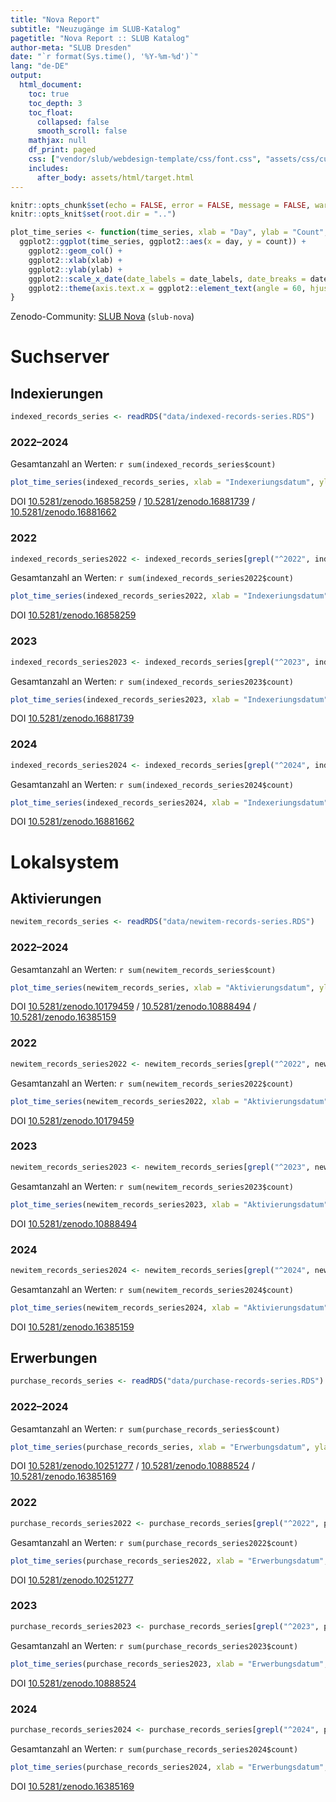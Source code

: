 ```yaml
---
title: "Nova Report"
subtitle: "Neuzugänge im SLUB-Katalog"
pagetitle: "Nova Report :: SLUB Katalog"
author-meta: "SLUB Dresden"
date: "`r format(Sys.time(), '%Y-%m-%d')`"
lang: "de-DE"
output:
  html_document:
    toc: true
    toc_depth: 3
    toc_float:
      collapsed: false
      smooth_scroll: false
    mathjax: null
    df_print: paged
    css: ["vendor/slub/webdesign-template/css/font.css", "assets/css/custom.css"]
    includes:
      after_body: assets/html/target.html
---
```


```r
knitr::opts_chunk$set(echo = FALSE, error = FALSE, message = FALSE, warning = FALSE)
knitr::opts_knit$set(root.dir = "..")
```

```r
plot_time_series <- function(time_series, xlab = "Day", ylab = "Count", date_labels = "%Y-%m", date_breaks = "1 month") {
  ggplot2::ggplot(time_series, ggplot2::aes(x = day, y = count)) +
    ggplot2::geom_col() +
    ggplot2::xlab(xlab) +
    ggplot2::ylab(ylab) +
    ggplot2::scale_x_date(date_labels = date_labels, date_breaks = date_breaks) +
    ggplot2::theme(axis.text.x = ggplot2::element_text(angle = 60, hjust = 1))
}
```

Zenodo-Community: [SLUB Nova](https://zenodo.org/communities/slub-nova/records) (`slub-nova`)

# Suchserver

## Indexierungen {.tabset}

```r
indexed_records_series <- readRDS("data/indexed-records-series.RDS")
```

### 2022–2024

Gesamtanzahl an Werten: `r sum(indexed_records_series$count)`

```r
plot_time_series(indexed_records_series, xlab = "Indexeriungsdatum", ylab = "Anzahl Titel", date_labels = "%Y", date_breaks = "1 year")
```

DOI [10.5281/zenodo.16858259](https://doi.org/10.5281/zenodo.16858259) / [10.5281/zenodo.16881739](https://doi.org/10.5281/zenodo.16881739) / [10.5281/zenodo.16881662](https://doi.org/10.5281/zenodo.16881662)

### 2022

```r
indexed_records_series2022 <- indexed_records_series[grepl("^2022", indexed_records_series$day), ]
```

Gesamtanzahl an Werten: `r sum(indexed_records_series2022$count)`

```r
plot_time_series(indexed_records_series2022, xlab = "Indexeriungsdatum", ylab = "Anzahl Titel", date_labels = "%Y-%m", date_breaks = "1 month")
```

DOI [10.5281/zenodo.16858259](https://doi.org/10.5281/zenodo.16858259)

### 2023

```r
indexed_records_series2023 <- indexed_records_series[grepl("^2023", indexed_records_series$day), ]
```

Gesamtanzahl an Werten: `r sum(indexed_records_series2023$count)`

```r
plot_time_series(indexed_records_series2023, xlab = "Indexeriungsdatum", ylab = "Anzahl Titel", date_labels = "%Y-%m", date_breaks = "1 month")
```

DOI [10.5281/zenodo.16881739](https://doi.org/10.5281/zenodo.16881739)

### 2024

```r
indexed_records_series2024 <- indexed_records_series[grepl("^2024", indexed_records_series$day), ]
```

Gesamtanzahl an Werten: `r sum(indexed_records_series2024$count)`

```r
plot_time_series(indexed_records_series2024, xlab = "Indexeriungsdatum", ylab = "Anzahl Titel", date_labels = "%Y-%m", date_breaks = "1 month")
```

DOI [10.5281/zenodo.16881662](https://doi.org/10.5281/zenodo.16881662)

# Lokalsystem

## Aktivierungen {.tabset}

```r
newitem_records_series <- readRDS("data/newitem-records-series.RDS")
```

### 2022–2024

Gesamtanzahl an Werten: `r sum(newitem_records_series$count)`

```r
plot_time_series(newitem_records_series, xlab = "Aktivierungsdatum", ylab = "Anzahl Titel", date_labels = "%Y", date_breaks = "1 year")
```

DOI [10.5281/zenodo.10179459](https://doi.org/10.5281/zenodo.10179459) / [10.5281/zenodo.10888494](https://doi.org/10.5281/zenodo.10888494) / [10.5281/zenodo.16385159](https://doi.org/10.5281/zenodo.16385159)

### 2022

```r
newitem_records_series2022 <- newitem_records_series[grepl("^2022", newitem_records_series$day), ]
```

Gesamtanzahl an Werten: `r sum(newitem_records_series2022$count)`

```r
plot_time_series(newitem_records_series2022, xlab = "Aktivierungsdatum", ylab = "Anzahl Titel", date_labels = "%Y-%m", date_breaks = "1 month")
```

DOI [10.5281/zenodo.10179459](https://doi.org/10.5281/zenodo.10179459)

### 2023

```r
newitem_records_series2023 <- newitem_records_series[grepl("^2023", newitem_records_series$day), ]
```

Gesamtanzahl an Werten: `r sum(newitem_records_series2023$count)`

```r
plot_time_series(newitem_records_series2023, xlab = "Aktivierungsdatum", ylab = "Anzahl Titel", date_labels = "%Y-%m", date_breaks = "1 month")
```

DOI [10.5281/zenodo.10888494](https://doi.org/10.5281/zenodo.10888494)

### 2024

```r
newitem_records_series2024 <- newitem_records_series[grepl("^2024", newitem_records_series$day), ]
```

Gesamtanzahl an Werten: `r sum(newitem_records_series2024$count)`

```r
plot_time_series(newitem_records_series2024, xlab = "Aktivierungsdatum", ylab = "Anzahl Titel", date_labels = "%Y-%m", date_breaks = "1 month")
```

DOI [10.5281/zenodo.16385159](https://doi.org/10.5281/zenodo.16385159) 

## Erwerbungen {.tabset}

```r
purchase_records_series <- readRDS("data/purchase-records-series.RDS")
```

### 2022–2024

Gesamtanzahl an Werten: `r sum(purchase_records_series$count)`

```r
plot_time_series(purchase_records_series, xlab = "Erwerbungsdatum", ylab = "Anzahl Titel", date_labels = "%Y", date_breaks = "1 year")
```

DOI [10.5281/zenodo.10251277](https://doi.org/10.5281/zenodo.10251277) / [10.5281/zenodo.10888524](https://doi.org/10.5281/zenodo.10888524) / [10.5281/zenodo.16385169](https://doi.org/10.5281/zenodo.16385169)

### 2022

```r
purchase_records_series2022 <- purchase_records_series[grepl("^2022", purchase_records_series$day), ]
```

Gesamtanzahl an Werten: `r sum(purchase_records_series2022$count)`

```r
plot_time_series(purchase_records_series2022, xlab = "Erwerbungsdatum", ylab = "Anzahl Titel", date_labels = "%Y-%m", date_breaks = "1 month")
```

DOI [10.5281/zenodo.10251277](https://doi.org/10.5281/zenodo.10251277)

### 2023

```r
purchase_records_series2023 <- purchase_records_series[grepl("^2023", purchase_records_series$day), ]
```

Gesamtanzahl an Werten: `r sum(purchase_records_series2023$count)`

```r
plot_time_series(purchase_records_series2023, xlab = "Erwerbungsdatum", ylab = "Anzahl Titel", date_labels = "%Y-%m", date_breaks = "1 month")
```

DOI [10.5281/zenodo.10888524](https://doi.org/10.5281/zenodo.10888524)

### 2024

```r
purchase_records_series2024 <- purchase_records_series[grepl("^2024", purchase_records_series$day), ]
```

Gesamtanzahl an Werten: `r sum(purchase_records_series2024$count)`

```r
plot_time_series(purchase_records_series2024, xlab = "Erwerbungsdatum", ylab = "Anzahl Titel", date_labels = "%Y-%m", date_breaks = "1 month")
```

DOI [10.5281/zenodo.16385169](https://doi.org/10.5281/zenodo.16385169)
